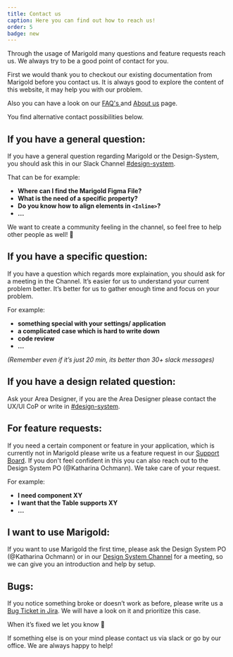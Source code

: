 ```yaml
---
title: Contact us
caption: Here you can find out how to reach us!
order: 5
badge: new
---
```


Through the usage of Marigold many questions and feature requests reach us. We always try to be a good point of contact for you.

First we would thank you to checkout our existing documentation from Marigold before you contact us. It is always good to explore the content of this website, it may help you with our problem.

Also you can have a look on our [FAQ's ](./faq) and [About us](./about) page.

You find alternative contact possibilities below.

## If you have a general question:

If you have a general question regarding Marigold or the Design-System, you should ask this in our Slack Channel [#design-system](https://reservix.slack.com/archives/C02727BNZ3J).

That can be for example:

- **Where can I find the Marigold Figma File?**
- **What is the need of a specific property?**
- **Do you know how to align elements in `<Inline>`?**
- **...**

We want to create a community feeling in the channel, so feel free to help other people as well! 🙂

## If you have a specific question:

If you have a question which regards more explaination, you should ask for a meeting in the Channel. It’s easier for us to understand your current problem better. It’s better for us to gather enough time and focus on your problem.

For example:

- **something special with your settings/ application**
- **a complicated case which is hard to write down**
- **code review**
- **...**

_(Remember even if it’s just 20 min, its better than 30+ slack messages)_

## If you have a design related question:

Ask your Area Designer, if you are the Area Designer please contact the UX/UI CoP or write in [#design-system](https://reservix.slack.com/archives/C02727BNZ3J).

## For feature requests:

If you need a certain component or feature in your application, which is currently not in Marigold please write us a feature request in our [Support Board](https://reservix.atlassian.net/servicedesk/customer/portal/77). If you don't feel confident in this you can also reach out to the Design System PO (@Katharina Ochmann). We take care of your request.

For example:

- **I need component XY**
- **I want that the Table supports XY**
- **...**

## I want to use Marigold:

If you want to use Marigold the first time, please ask the Design System PO (@Katharina Ochmann) or in our [Design System Channel](https://reservix.slack.com/archives/C02727BNZ3J) for a meeting, so we can give you an introduction and help by setup.

## Bugs:

If you notice something broke or doesn’t work as before, please write us a [Bug Ticket in Jira](https://reservix.atlassian.net/servicedesk/customer/portal/77). We will have a look on it and prioritize this case.

When it’s fixed we let you know 🙂

<Message messageTitle="One thing left!" variant="info">
  If something else is on your mind please contact us via slack or go by our
  office. We are always happy to help!
</Message>
